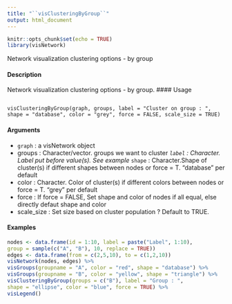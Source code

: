 ```yaml
---
title: "``visClusteringByGroup``"
output: html_document
---
```

```r
knitr::opts_chunk$set(echo = TRUE)
library(visNetwork)
```
 Network visualization clustering options - by group

#### Description
Network visualization clustering options - by group.
#### Usage
<pre><code>
visClusteringByGroup(graph, groups, label = "Cluster on group : ",
shape = "database", color = "grey", force = FALSE, scale_size = TRUE)
</code></pre>

#### Arguments
* ``graph`` : a visNetwork object
* groups : Character/vector. groups we want to cluster
*``label`` : Character. Label put before value(s). See example
*``shape`` : Character.Shape of cluster(s) if different shapes between nodes or force = T. "database" per default
* color : Character. Color of cluster(s) if different colors between nodes or force = T. "grey" per default
* force : If force = FALSE, Set shape and color of nodes if all equal, else directly
defaut shape and color
* scale_size : Set size based on cluster population ? Default to TRUE.

#### Examples

```r
nodes <- data.frame(id = 1:10, label = paste("Label", 1:10),
group = sample(c("A", "B"), 10, replace = TRUE))
edges <- data.frame(from = c(2,5,10), to = c(1,2,10))
visNetwork(nodes, edges) %>%
visGroups(groupname = "A", color = "red", shape = "database") %>%
visGroups(groupname = "B", color = "yellow", shape = "triangle") %>%
visClusteringByGroup(groups = c("B"), label = "Group : ",
shape = "ellipse", color = "blue", force = TRUE) %>%
visLegend()
```
